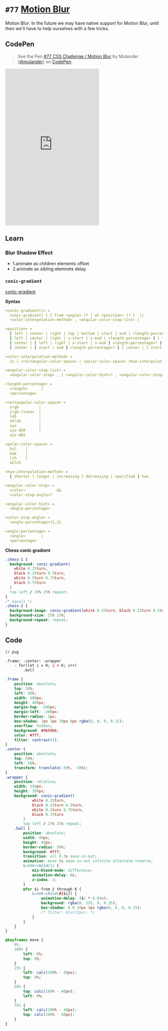 
<Meta />

# `#77` [Motion Blur](https://100dayscss.com/days/77/)

Motion Blur: In the future we may have native support for Motion Blur, until then we&#x27;ll have to help ourselves with a few tricks.

## CodePen

> See the Pen [#77 CSS Challenge / Motion Blur](https://codepen.io/mulander/pen/ExOqvoz)
by Mulander ([@mulander](https://codepen.io/mulander))
on [CodePen](https://codepen.io).

<iframe
  height="500"
  className="w-full my-10 bg-gray-200"
  scrolling="no"
  title="#77 CSS Challenge / Motion Blur"
  src="https://codepen.io/mulander/embed/ExOqvoz?default-tab=html%2Cresult"
  frameBorder="no"
  loading="lazy"
  allowtransparency="true"
  allowFullScreen={true}
>

</iframe>

## Learn

### Blur Shadow Effect

- 1.animate as children elements offset
- 2.animate as sibling elemnets delay

### `conic-gradient`

[conic-gradient](https://www.jianshu.com/p/11fac68c1aee)

**Syntax**

```yaml
<conic-gradient()> = 
  conic-gradient( [ [ from <angle> ]? [ at <position> ]? ]  ||
  <color-interpolation-method> , <angular-color-stop-list> )  

<position> = 
  [ left | center | right | top | bottom | start | end | <length-percentage> ]  |
  [ left | center | right | x-start | x-end | <length-percentage> ] [ top | center | bottom | y-start | y-end | <length-percentage> ]  |
  [ center | [ left | right | x-start | x-end ] <length-percentage>? ] && [ center | [ top | bottom | y-start | y-end ] <length-percentage>? ]  |
  [ center | [ start | end ] <length-percentage>? ] [ center | [ start | end ] <length-percentage>? ]  

<color-interpolation-method> = 
  in [ <rectangular-color-space> | <polar-color-space> <hue-interpolation-method>? ]  

<angular-color-stop-list> = 
  <angular-color-stop> , [ <angular-color-hint>? , <angular-color-stop> ]#  

<length-percentage> = 
  <length>      |
  <percentage>  

<rectangular-color-space> = 
  srgb         |
  srgb-linear  |
  lab          |
  oklab        |
  xyz          |
  xyz-d50      |
  xyz-d65      

<polar-color-space> = 
  hsl    |
  hwb    |
  lch    |
  oklch  

<hue-interpolation-method> = 
  [ shorter | longer | increasing | decreasing | specified ] hue  

<angular-color-stop> = 
  <color>              &&
  <color-stop-angle>?  

<angular-color-hint> = 
  <angle-percentage>  

<color-stop-angle> = 
  <angle-percentage>{1,2}  

<angle-percentage> = 
  <angle>       |
  <percentage>  
```

**Chess conic gradient**

```css
.chess-1 {
  background: conic-gradient(
    white 0.25turn,
    black 0.25turn 0.5turn,
    white 0.5turn 0.75turn,
    black 0.75turn
  )
  top left / 25% 25% repeat;
}
/* equals */
.chess-2 {
  background-image: conic-gradient(white 0.25turn, black 0.25turn 0.5turn, white 0.5turn 0.75turn, black 0.75turn);
  background-size: 25% 25%;
  background-repeat: repeat;
}
```


## Code

```html
// pug

.frame: .center: .wrapper
	- for(let i = 0; i < 6; i++)
		.ball
```

```css
.frame {
	position: absolute;
	top: 50%;
	left: 50%;
	width: 400px;
	height: 400px;
	margin-top: -200px;
	margin-left: -200px;
	border-radius: 2px;
	box-shadow: 1px 2px 10px 0px rgba(0, 0, 0, 0.15);
	overflow: hidden;
	background: #9b59b6;
	color: #fff;
	filter: contrast(3);
}
.center {
	position: absolute;
	top: 50%;
	left: 50%;
	transform: translate(-50%, -50%);
}
.wrapper {
	position: relative;
	width: 350px;
	height: 350px;
	background: conic-gradient(
			white 0.25turn,
			black 0.25turn 0.5turn,
			white 0.5turn 0.75turn,
			black 0.75turn
		)
		top left / 25% 25% repeat;
	.ball {
		position: absolute;
		width: 40px;
		height: 40px;
		border-radius: 50%;
		background: #fff;
		transition: all 0.3s ease-in-out;
		animation: move 6s ease-in-out infinite alternate-reverse;
		&:nth-child(1) {
			mix-blend-mode: difference;
			animation-delay: 0s;
			z-index: 2;
		}
		@for $i from 2 through 6 {
			&:nth-child(#{$i}) {
				animation-delay: ($i * 0.04s);
				background: rgba(0, 255, 0, 0.35);
				box-shadow: 0 0 10px 4px rgba(0, 0, 0, 0.15);
				/* filter: blur(2px); */
			}
		}
	}
}

@keyframes move {
	0%,
	100% {
		left: 0%;
		top: 0%;
	}
	25% {
		left: calc(100% - 40px);
		top: 0%;
	}
	50% {
		top: calc(100% - 40px);
		left: 0%;
	}
	75% {
		left: calc(100% - 40px);
		top: calc(100% - 40px);
	}
}
```